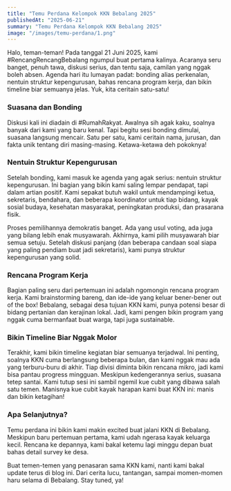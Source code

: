 ```yaml
---
title: "Temu Perdana Kelompok KKN Bebalang 2025"
publishedAt: "2025-06-21"
summary: "Temu Perdana Kelompok KKN Bebalang 2025"
image: "/images/temu-perdana/1.png"
---
```


Halo, teman-teman! Pada tanggal 21 Juni 2025, kami #RencangRencangBebalang ngumpul buat pertama kalinya. Acaranya seru banget, penuh tawa, diskusi serius, dan tentu saja, camilan yang nggak boleh absen. Agenda hari itu lumayan padat: bonding alias perkenalan, nentuin struktur kepengurusan, bahas rencana program kerja, dan bikin timeline biar semuanya jelas. Yuk, kita ceritain satu-satu!

### Suasana dan Bonding

Diskusi kali ini diadain di #RumahRakyat. Awalnya sih agak kaku, soalnya banyak dari kami yang baru kenal. Tapi begitu sesi bonding dimulai, suasana langsung mencair. Satu per satu, kami ceritain nama, jurusan, dan fakta unik tentang diri masing-masing. Ketawa-ketawa deh pokoknya!

### Nentuin Struktur Kepengurusan

Setelah bonding, kami masuk ke agenda yang agak serius: nentuin struktur kepengurusan. Ini bagian yang bikin kami saling lempar pendapat, tapi dalam artian positif. Kami sepakat butuh wakil untuk mendampingi ketua, sekretaris, bendahara, dan beberapa koordinator untuk tiap bidang, kayak sosial budaya, kesehatan masyarakat, peningkatan produksi, dan prasarana fisik.

Proses pemilihannya demokratis banget. Ada yang usul voting, ada juga yang bilang lebih enak musyawarah. Akhirnya, kami pilih musyawarah biar semua setuju. Setelah diskusi panjang (dan beberapa candaan soal siapa yang paling pendiam buat jadi sekretaris), kami punya struktur kepengurusan yang solid.

### Rencana Program Kerja

Bagian paling seru dari pertemuan ini adalah ngomongin rencana program kerja. Kami brainstorming bareng, dan ide-ide yang keluar bener-bener out of the box! Bebalang, sebagai desa tujuan KKN kami, punya potensi besar di bidang pertanian dan kerajinan lokal. Jadi, kami pengen bikin program yang nggak cuma bermanfaat buat warga, tapi juga sustainable.

### Bikin Timeline Biar Nggak Molor

Terakhir, kami bikin timeline kegiatan biar semuanya terjadwal. Ini penting, soalnya KKN cuma berlangsung beberapa bulan, dan kami nggak mau ada yang terburu-buru di akhir. Tiap divisi diminta bikin rencana mikro, jadi kami bisa pantau progress mingguan. Meskipun kedengerannya serius, suasana tetep santai. Kami tutup sesi ini sambil ngemil kue cubit yang dibawa salah satu temen. Manisnya kue cubit kayak harapan kami buat KKN ini: manis dan bikin ketagihan!

### Apa Selanjutnya?

Temu perdana ini bikin kami makin excited buat jalani KKN di Bebalang. Meskipun baru pertemuan pertama, kami udah ngerasa kayak keluarga kecil. Rencana ke depannya, kami bakal ketemu lagi minggu depan buat bahas detail survey ke desa.

Buat temen-temen yang penasaran sama KKN kami, nanti kami bakal update terus di blog ini. Dari cerita lucu, tantangan, sampai momen-momen haru selama di Bebalang. Stay tuned, ya!
